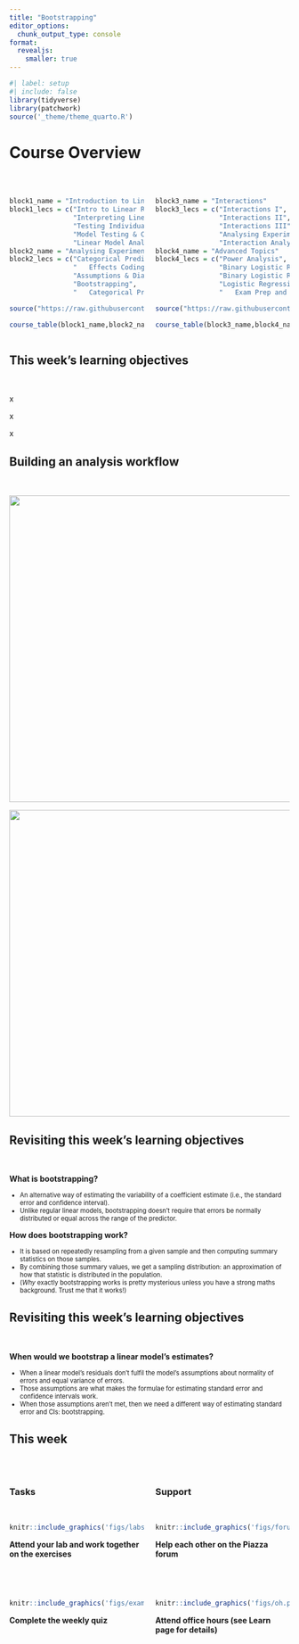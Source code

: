 ```yaml
---
title: "Bootstrapping"
editor_options: 
  chunk_output_type: console
format:
  revealjs:
    smaller: true
---
```


```r
#| label: setup
#| include: false
library(tidyverse)
library(patchwork)
source('_theme/theme_quarto.R')
```


# Course Overview

<br>

:::: {.columns}

::: {.column width="50%"}

```r
block1_name = "Introduction to Linear Models"
block1_lecs = c("Intro to Linear Regression",
                "Interpreting Linear Models",
                "Testing Individual Predictors",
                "Model Testing & Comparison",
                "Linear Model Analysis")
block2_name = "Analysing Experimental Studies"
block2_lecs = c("Categorical Predictors & Dummy Coding",
                "	Effects Coding & Coding Specific Contrasts",
                "Assumptions & Diagnostics",
                "Bootstrapping",
                "	Categorical Predictor Analysis")

source("https://raw.githubusercontent.com/uoepsy/junk/main/R/course_table.R")

course_table(block1_name,block2_name,block1_lecs,block2_lecs,week = 9)
```

:::

::: {.column width="50%"}

```r
block3_name = "Interactions"
block3_lecs = c("Interactions I",
                "Interactions II",
                "Interactions III",
                "Analysing Experiments",
                "Interaction Analysis")
block4_name = "Advanced Topics"
block4_lecs = c("Power Analysis",
                "Binary Logistic Regression I",
                "Binary Logistic Regression II",
                "Logistic Regression Analysis",
                "	Exam Prep and Course Q&A")

source("https://raw.githubusercontent.com/uoepsy/junk/main/R/course_table.R")

course_table(block3_name,block4_name,block3_lecs,block4_lecs,week = 0)
```

:::

::::

## This week's learning objectives

<br>

::: {.fragment}
::: {.dapr2callout}
x
:::
:::

::: {.fragment}
::: {.dapr2callout}
x
:::
:::

::: {.fragment}
::: {.dapr2callout}
x
:::
:::


## Building an analysis workflow

<br> 

::: {.r-stack}
![](figs/block2-flowchart-09-0.svg){.fragment height="550" }

![](figs/block2-flowchart-09-1.svg){.fragment height="550" }
:::





## Revisiting this week's learning objectives

<br>

::: {}
::: {.dapr2callout}
**What is bootstrapping?**

::: {style="font-size: 80%;"}
- An alternative way of estimating the variability of a coefficient estimate (i.e., the standard error and confidence interval).
- Unlike regular linear models, bootstrapping doesn't require that errors be normally distributed or equal across the range of the predictor.
:::

:::
:::


::: {}
::: {.dapr2callout}
**How does bootstrapping work?**

::: {style="font-size: 80%;"}
- It is based on repeatedly resampling from a given sample and then computing summary statistics on those samples.
- By combining those summary values, we get a sampling distribution: an approximation of how that statistic is distributed in the population.
- (*Why* exactly bootstrapping works is pretty mysterious unless you have a strong maths background. Trust me that it works!)
:::

:::
:::


## Revisiting this week's learning objectives

<br>

::: {}
::: {.dapr2callout}
**When would we bootstrap a linear model's estimates?**

::: {style="font-size: 80%;"}
- When a linear model's residuals don't fulfil the model's assumptions about normality of errors and equal variance of errors.
- Those assumptions are what makes the formulae for estimating standard error and confidence intervals work.
- When those assumptions aren't met, then we need a different way of estimating standard error and CIs: bootstrapping.
:::

:::
:::



## This week 

<br>

:::: {.columns}
::: {.column width="50%"}

### Tasks

<br>

```r
knitr::include_graphics('figs/labs.svg')
```

**Attend your lab and work together on the exercises** 

:::
::: {.column width="50%"}

### Support

<br>

```r
knitr::include_graphics('figs/forum.svg')
```

**Help each other on the Piazza forum**

:::
::::

<br>

:::: {.columns}
::: {.column width="50%"}

```r
knitr::include_graphics('figs/exam.svg')
```

**Complete the weekly quiz**

:::
::: {.column width="50%"}

```r
knitr::include_graphics('figs/oh.png')
```

**Attend office hours (see Learn page for details)**

:::
::::







